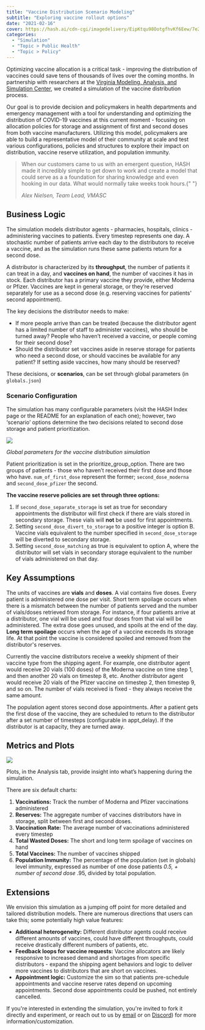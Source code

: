 ```yaml
---
title: "Vaccine Distribution Scenario Modeling"
subtitle: "Exploring vaccine rollout options"
date: "2021-02-16"
cover: https://hash.ai/cdn-cgi/imagedelivery/EipKtqu98OotgfhvKf6Eew/7e2fe056-2d1c-47a3-a0cf-a65f9436b700/public
categories:
  - "Simulation"
  - "Topic > Public Health"
  - "Topic > Policy"
---
```


Optimizing vaccine allocation is a critical task - improving the distribution of vaccines could save tens of thousands of lives over the coming months. In partnership with researchers at the [Virginia Modeling, Analysis, and Simulation Center](https://www.odu.edu/vmasc), we created a simulation of the vaccine distribution process.

Our goal is to provide decision and policymakers in health departments and emergency management with a tool for understanding and optimizing the distribution of COVID-19 vaccines at this current moment - focusing on allocation policies for storage and assignment of first and second doses from both vaccine manufacturers. Utilizing this model, policymakers are able to build a representative model of their community at scale and test various configurations, policies and structures to explore their impact on distribution, vaccine reserve utilization, and population immunity.

<blockquote>
  <p>
    When our customers came to us with an emergent question, HASH made it
    incredibly simple to get down to work and create a model that could serve as
    a a foundation for sharing knowledge and even hooking in our data. What
    would normally take weeks took hours.{" "}
  </p>
  <cite>Alex Nielsen, Team Lead, VMASC</cite>
</blockquote>

## Business Logic

The simulation models distributor agents - pharmacies, hospitals, clinics - administering vaccines to patients. Every timestep represents one day. A stochastic number of patients arrive each day to the distributors to receive a vaccine, and as the simulation runs these same patients return for a second dose.

A distributor is characterized by its **throughput**, the number of patients it can treat in a day, and **vaccines on hand**, the number of vaccines it has in stock. Each distributor has a primary vaccine they provide, either Moderna or Pfizer. Vaccines are kept in general storage, or they’re reserved separately for use as a second dose (e.g. reserving vaccines for patients' second appointment).

The key decisions the distributor needs to make:

- If more people arrive than can be treated (because the distributor agent has a limited number of staff to administer vaccines), who should be turned away? People who haven’t received a vaccine, or people coming for their second dose?
- Should the distributor set vaccines aside in reserve storage for patients who need a second dose, or should vaccines be available for any patient? If setting aside vaccines, how many should be reserved?

These decisions, or **scenarios**, can be set through global parameters (in `globals.json`)

### Scenario Configuration

The simulation has many configurable parameters (visit the HASH Index page or the README for an explanation of each one); however, two ‘scenario’ options determine the two decisions related to second dose storage and patient prioritization.

![](https://hash.ai/cdn-cgi/imagedelivery/EipKtqu98OotgfhvKf6Eew/922bded2-5267-4018-6825-5c76b934c900/public)

_Global parameters for the vaccine distribution simulation_

Patient prioritization is set in the prioritize_group_option. There are two groups of patients - those who haven’t received their first dose and those who have. `num_of_first_dose` represent the former; `second_dose_moderna` and `second_dose_pfizer` the second.

**The vaccine reserve policies are set through three options:**

1. If `second_dose_separate_storage` is set as true for secondary appointments the distributor will first check if there are vials stored in secondary storage. These vials will **not** be used for first appointments.
1. Setting `second_dose_divert_to_storage` to a positive integer is option B. Vaccine vials equivalent to the number specified in `second_dose_storage` will be diverted to secondary storage.
1. Setting `second_dose_matching` as true is equivalent to option A, where the distributor will set vials in secondary storage equivalent to the number of vials administered on that day.

## Key Assumptions

The units of vaccines are **vials** and **doses**. A vial contains five doses. Every patient is administered one dose per visit. Short term spoilage occurs when there is a mismatch between the number of patients served and the number of vials/doses retrieved from storage. For instance, if four patients arrive at a distributor, one vial will be used and four doses from that vial will be administered. The extra dose goes unused, and spoils at the end of the day. **Long term spoilage** occurs when the age of a vaccine exceeds its storage life. At that point the vaccine is considered spoiled and removed from the distributor's reserves.

Currently the vaccine distributors receive a weekly shipment of their vaccine type from the shipping agent. For example, one distributor agent would receive 20 vials (100 doses) of the Moderna vaccine on time step 1, and then another 20 vials on timestep 8, etc. Another distributor agent would receive 20 vials of the Pfizer vaccine on timestep 2, then timestep 9, and so on. The number of vials received is fixed - they always receive the same amount.

The population agent stores second dose appointments. After a patient gets the first dose of the vaccine, they are scheduled to return to the distributor after a set number of timesteps (configurable in appt_delay). If the distributor is at capacity, they are turned away.

## Metrics and Plots

![](https://hash.ai/cdn-cgi/imagedelivery/EipKtqu98OotgfhvKf6Eew/8db62d2a-9559-4b04-507a-05c34b004800/public)

Plots, in the Analysis tab, provide insight into what’s happening during the simulation.

There are six default charts:

1. **Vaccinations:** Track the number of Moderna and Pfizer vaccinations administered
1. **Reserves:** The aggregate number of vaccines distributors have in storage, split between first and second doses.
1. **Vaccination Rate:** The average number of vaccinations administered every timestep
1. **Total Wasted Doses:** The short and long term spoilage of vaccines on hand
1. **Total Vaccines:** The number of vaccines shipped
1. **Population Immunity:** The percentage of the population (set in globals) level immunity, expressed as number of one dose patients _0.5, + number of second dose_ .95, divided by total population.

## Extensions

We envision this simulation as a jumping off point for more detailed and tailored distribution models. There are numerous directions that users can take this; some potentially high value features:

- **Additional heterogeneity:** Different distributor agents could receive different amounts of vaccines, could have different throughputs, could receive drastically different numbers of patients, etc.
- **Feedback loops for vaccine requests:** Vaccine allocators are likely responsive to increased demand and shortages from specific distributors - expand the shipping agent behaviors and logic to deliver more vaccines to distributors that are short on vaccines.
- **Appointment logic:** Customize the sim so that patients pre-schedule appointments and vaccine reserve rates depend on upcoming appointments. Second dose appointments could be pushed, not entirely cancelled.

If you're interested in extending the simulation, you're invited to fork it directly and experiment, or reach out to us by [email](mailto:support@hash.ai) or on [Discord](https://hash.ai/discord)) for more information/customization.
